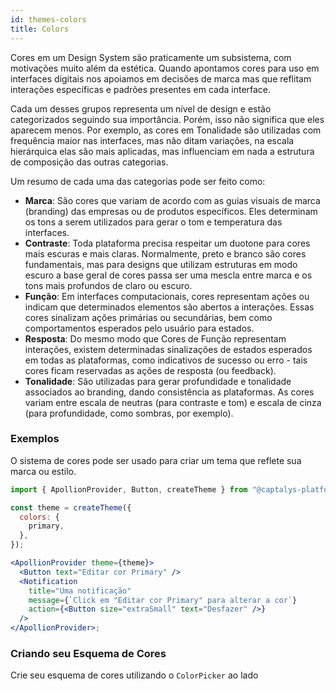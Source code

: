 ```yaml
---
id: themes-colors
title: Colors
---
```



Cores em um Design System são praticamente um subsistema, com motivações muito além da estética. Quando apontamos cores para uso em interfaces digitais nos apoiamos em decisões de marca mas que reflitam interações específicas e padrões presentes em cada interface.

Cada um desses grupos representa um nível de design e estão categorizados seguindo sua importância. Porém, isso não significa que eles aparecem menos. Por exemplo, as cores em Tonalidade são utilizadas com frequência maior nas interfaces, mas não ditam variações, na escala hierárquica elas são mais aplicadas, mas influenciam em nada a estrutura de composição das outras categorias.

Um resumo de cada uma das categorias pode ser feito como:

- **Marca**: São cores que variam de acordo com as guias visuais de marca (branding) das empresas ou de produtos específicos. Eles determinam os tons a serem utilizados para gerar o tom e temperatura das interfaces.
- **Contraste**: Toda plataforma precisa respeitar um duotone para cores mais escuras e mais claras. Normalmente, preto e branco são cores fundamentais, mas para designs que utilizam estruturas em modo escuro a base geral de cores passa ser uma mescla entre marca e os tons mais profundos de claro ou escuro.
- **Função**: Em interfaces computacionais, cores representam ações ou indicam que determinados elementos são abertos a interações. Essas cores sinalizam ações primárias ou secundárias, bem como comportamentos esperados pelo usuário para estados.
- **Resposta**: Do mesmo modo que Cores de Função representam interações, existem determinadas sinalizações de estados esperados em todas as plataformas, como indicativos de sucesso ou erro - tais cores ficam reservadas as ações de resposta (ou feedback).
- **Tonalidade**: São utilizadas para gerar profundidade e tonalidade associados ao branding, dando consistência as plataformas. As cores variam entre escala de neutras (para contraste e tom) e escala de cinza (para profundidade, como sombras, por exemplo).

### Exemplos

O sistema de cores pode ser usado para criar um tema que reflete sua marca ou estilo.

<Flex mb="xl">
  <ColorsCustomizerExample />
</Flex>

```jsx
import { ApollionProvider, Button, createTheme } from "@captalys-platform/core";

const theme = createTheme({
  colors: {
    primary,
  },
});

<ApollionProvider theme={theme}>
  <Button text="Editar cor Primary" />
  <Notification
    title="Uma notificação"
    message={`Click em "Editar cor Primary" para alterar a cor`}
    action={<Button size="extraSmall" text="Desfazer" />}
  />
</ApollionProvider>;
```

### Criando seu Esquema de Cores

Crie seu esquema de cores utilizando o `ColorPicker` ao lado

<ColorPalleteProvider>
  <Colors />
</ColorPalleteProvider>
